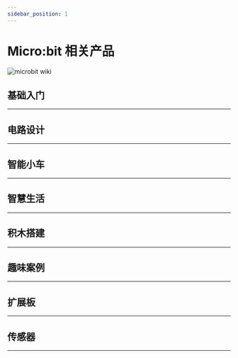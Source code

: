 ```yaml
---
sidebar_position: 1
---
```



































# Micro:bit 相关产品

![microbit wiki](https://wiki-media-ef.oss-cn-hongkong.aliyuncs.com/docs/microbit/images/microbit-wiki.png)

## 基础入门
---

<cardbox>
  <card
    href="./getting-started/microbit-smart-coding-kit/"
    title="手表套件"
    description="micro:bit手表套件Pro(smart coding kit)是一套基于micro:bit纽扣电池扩展板Pro的可穿戴装备，仅需简单的装配步骤，就可DIY一款micro:bit手表。"
    img={'https://wiki-media-ef.oss-cn-hongkong.aliyuncs.com/docs/microbit/getting-started/microbit-smart-coding-kit/images/smart-coding-kit-icon.png'}
  />
  <card
    href="./getting-started/microbit-basic-kit/"
    title="基础套件"
    description="ELECFREAKS micro:bit basic kit是一款入门级的套件。我们精选了5款最常用的电子积木,他们能通过basic:bit方便地接入micro:bit主板。 这款套件能帮助学生们学习如何快速制作他们的micro:bit项目。这些电子积木可以被makecode默认的积木块直接驱动，无需加载额外的代码库，有利于学生从原理上理解电子积木的使用。"
    img={'https://wiki-media-ef.oss-cn-hongkong.aliyuncs.com/docs/microbit/getting-started/microbit-basic-kit/images/basic-kit-icon.png'}
  />
  <card
    href="./getting-started/microbit-tinker-kit/"
    title="小小发明家套件"
    description="小小发明家套件包含LED灯、蜂鸣器、土壤湿度传感器、碰撞开关、舵机等十多种常用电子模块，用这些模块可以搭建超过30个案例，基于该套件的全套课程已经在新加坡开展了3年的教学实践，深得师生的好评。"
    img={'https://wiki-media-ef.oss-cn-hongkong.aliyuncs.com/docs/microbit/getting-started/microbit-tinker-kit/images/tinker-kit-icon.png'}
  />
</cardbox>

## 电路设计
---

<cardbox>
  <card
    href="./circuit-design/microbit-starter-kit/"
    title="小小科学家套件"
    description="小小科学家(Starter Kit)套件是ELECFREAKS团队出品的micro:bit入门套件。ElecFreaks Micro：bit 小小科学家专为那些学习电路和编程知识的人们而设计。 该套件提供了一些基本的电子元件，如LED，按钮，蜂鸣器，温度传感器，舵机和电机等。 Micro：bit小小科学家套件可以帮助您进入一个美好的电子世界。"
    img={'https://wiki-media-ef.oss-cn-hongkong.aliyuncs.com/docs/microbit/circuit-design/microbit-starter-kit/images/starter-kit-icon.png'}
  />
  <card
    href="./circuit-design/microbit-experiment-box-kit/"
    title="电子实验箱套件"
    description="Experiment box是ELECFREAKS团队研发的全新micro:bit教学用具。 Experiment box板载温度传感器、光线传感器、舵机、电机、LED等传统模块，还添加了MOS管，不同阻值电阻，电位器等电子元件，将电路设计与编程设计融为一体。 首次使用香蕉线作为试验箱连接线，即可以轻松插拔也具有稳定的连接性，同时与高等教育教学用具保持一致，为今后大电路设计奠定基础。 使用microbit图形化编程来驱动这些元件，同时可以在没有microbit的情况下学习基础的电路设计。 编程设计或者电路设计，两者如何选择，这都看你！"
    img={'https://wiki-media-ef.oss-cn-hongkong.aliyuncs.com/docs/microbit/circuit-design/microbit-experiment-box-kit/images/experiment-box-kit-icon.png'}
  />
</cardbox>

## 智能小车
---

<cardbox>
  <card
    href="./microbit-smart-car/microbit-smart-cutebot/"
    title="酷比特小车套件"
    description="ELECFREAKS Cutebot是一款带有双高速电机马达的后驱智能赛车。Cutebot同时搭载了很多车载设备，包括超声波导航距离传感器，两颗RGBLED车大灯，两颗Rainbow LED车底示廓灯，两个车道辅助巡线探头，和更多智能配件！驱动你的第一个智能赛车吧！"
    img={'https://wiki-media-ef.oss-cn-hongkong.aliyuncs.com/docs/microbit/microbit-smart-car/microbit-smart-cutebot/images/smart-cutebot-icon.png'}
  />
  <card
    href="./microbit-smart-car/microbit-tpbot/"
    title="天蓬智能车"
    description="天蓬智能车是一款micro:bit可编程智能车。它可以是玩具，在不插入micro:bit主板的时候能实现巡线与避障等娱乐功能；它也可以是教具，通过它可以学习编程技术。它还可以扩展电子模块和乐高积木，充分激发孩子的想象力与创造力。"
    img={'https://wiki-media-ef.oss-cn-hongkong.aliyuncs.com/docs/microbit/microbit-smart-car/microbit-tpbot/images/tpbot-icon.png'}
  />
  <card
    href="./microbit-smart-car/microbit-tpbot/"
    title="瑞比特小车"
    description="ELECFREAKS Ring:bit二代智能车是一款小型DIY智能车，由BBC micro:bit和ELECFREAKS Ring:bit组成。Ring:bit扩展了micro:bit的三个GPIO口，可以连接轻松的连接各种传感器和组件。一个基础的Ring:bit智能车可以很容易的编程去驱动，还可以搭配遥控器甚至创建一个彩虹灯塔。只要增加一个扩展模块，你的Ring:bit智能车就可以做更多事情，例如巡线，跟随，避障，绘图和更多玩法。"
    img={'https://wiki-media-ef.oss-cn-hongkong.aliyuncs.com/docs/microbit/microbit-smart-car/microbit-ringbit-car-v2/images/ringbit-car-v2-icon.png'}
  />
  <card
    href="./microbit-smart-car/microbit-tpbot/"
    title="悟空装甲车"
    description="麦克纳姆轮小车是一款基于悟空多功能扩展板的全方位移动小车。 采用麦克纳姆轮方案，完美实现360°全方向移动，更可以完成左右漂移等高难度动作，8CM直径超大轮胎，造型狂野。全时四驱强劲动力，四轮都可独立操控 全车采用兼容乐高积木，扩展性超强。自带400mAh锂电池包，板载电源管理系统，支持快速充电，充满仅需20分钟，满负载运行时间可达到30分钟以上。"
    img={'https://wiki-media-ef.oss-cn-hongkong.aliyuncs.com/docs/microbit/microbit-smart-car/microbit-wonder-rugged-car/images/wonder-rugged-car-icon.png'}
  />
  <card
    href="./microbit-smart-car/microbit-tpbot/"
    title="摩比特小车"
    description="motor:bit亚克力智能小车是为micro:bit两路电机驱动板量身打造的一款智能小车，它包含micro:bit两路电机驱动板、3线超声波模块和两路巡线模块，可使用它DIY一款micro:bit两轮驱动智能小车。"
    img={'https://wiki-media-ef.oss-cn-hongkong.aliyuncs.com/docs/microbit/microbit-smart-car/microbit-motorbit-smart-car-kit/images/motorbit-smart-car-kit-icon.png'}
  />
</cardbox>


## 智慧生活
---

<cardbox>
  <card
    href="./wisdom-life/microbit-smart-home-kit/"
    title="智能家居套件"
    description="smart home套件是ELECFREAKS团队研发的智能家居主题micro:bit套件。 smart home套件精选TMP36温度传感器、声音传感器、碰撞传感器、舵机、电机等智能家居常用的传感器与执行部件。你可以自行搭建窗台、衣柜、鱼缸与实际生活场景结合起来，使编程变得更加实用与有趣！使用micro:bit图形化编程让这些场景智能化工作，创造属于自己的智能温馨家庭。"
    img={'https://wiki-media-ef.oss-cn-hongkong.aliyuncs.com/docs/microbit/wisdom-life/microbit-smart-home-kit/images/smart-home-kit-icon.png'}
  />
  <card
    href="./wisdom-life/microbit-smart-science-iot-kit/"
    title="IOT物联网套件"
    description="物联网科学套件是基于物联网扩展板的micro:bit套件。套件包含超声波、光敏、水位、噪音、气压、灰尘等环境数据监测传感器，可监测超过10种环境数据。 该套件不仅可以学习如何采集与分析环境数据，还能将数据上传至物联网平台实现远程监测与控制，帮助孩子们直观地学习物联网于环保相关的知识。"
    img={'https://wiki-media-ef.oss-cn-hongkong.aliyuncs.com/docs/microbit/wisdom-life/microbit-smart-science-iot-kit/images/smart-science-iot-kit-icon.png'}
  />
  <card
    href="./wisdom-life/microbit-smart-agriculture-kit/"
    title="智慧农业套装"
    description=""
    img={'https://wiki-media-ef.oss-cn-hongkong.aliyuncs.com/docs/microbit/wisdom-life/microbit-smart-agriculture-kit/images/smart-agriculture-kit-icon.png'}
  />
  <card
    href="./wisdom-life/microbit-smart-city-kit/"
    title="智慧城市套装"
    description=""
    img={'https://wiki-media-ef.oss-cn-hongkong.aliyuncs.com/docs/microbit/wisdom-life/microbit-smart-city-kit/images/smart-city-kit-icon.png'}
  />
  <card
    href="./wisdom-life/microbit-smart-health-kit/"
    title="智慧医疗套装"
    description=""
    img={'https://wiki-media-ef.oss-cn-hongkong.aliyuncs.com/docs/microbit/wisdom-life/microbit-smart-health-kit/images/smart-health-kit-icon.png'}
  />
</cardbox>

## 积木搭建
---

<cardbox>
  <card
    href="./building-blocks/nezha-inventors-kit/"
    title="48合1哪吒科学套装"
    description=""
    img={'https://wiki-media-ef.oss-cn-hongkong.aliyuncs.com/docs/microbit/building-blocks/nezha-inventors-kit/images/48-in-1-nezha-inventors-kit-icon.png'}
  />
  <card
    href="./building-blocks/wonder-building-kit/"
    title="32合1悟空搭建套装"
    description=""
    img={'https://wiki-media-ef.oss-cn-hongkong.aliyuncs.com/docs/microbit/building-blocks/wonder-building-kit/images/32-in-1-wonder-building-kit-icon.png'}
  />
  <card
    href="./building-blocks/ringbit-bricks-pack/"
    title="6合1积木搭建套装"
    description="6+1积木套件，是ELECFRAKS基于瑞比特开发的积木套件，包含了360度积木舵机、柔性彩虹灯条和近200颗积木零件。通过详细的积木装配图和配套的趣味课程，能够在学习编程的同时，体验到探索搭建结构的乐趣。来跟随我们的脚步，通过搭建和编程制作6+1套件中的积木小车吧。"
    img={'https://wiki-media-ef.oss-cn-hongkong.aliyuncs.com/docs/microbit/building-blocks/ringbit-bricks-pack/images/6-in-1-ringbit-bricks-pack-icon.png'}
  />
</cardbox>

## 趣味案例
---

<cardbox>
  <card
    href="./microbit/interesting-case/magic-wand-kit/"
    title="魔棒套件"
    description=""
    img={'https://wiki-media-ef.oss-cn-hongkong.aliyuncs.com/docs/microbit/interesting-case/magic-wand-kit/images/magic-wand-kit-icon.png'}
  />
  <card
    href="./microbit/interesting-case/straw-manipulator/"
    title="吸管机械手"
    description="我们的手是我们最经常使用的身体部位之一，它灵巧多变，纤细优美，有很多作品是模拟手做出的，同样这篇博客介绍的吸管机械手也是模拟手而做出的作品，希望大家喜欢和提出更多的创意。我们做的吸管机械手是使用 micro:bit 和 悟空扩展板 来配合使用，控制180度舵机旋转，达到“手指”弯曲的效果。"
    img={'https://wiki-media-ef.oss-cn-hongkong.aliyuncs.com/docs/microbit/interesting-case/straw-manipulator/images/straw-manipulator-icon.png'}
  />
</cardbox>

## 扩展板
---

<cardbox>
  <card
    href="./microbit/expansion-board/"
    title="micro:bit扩展板"
    description="小小科学家(Starter Kit)套件是ELECFREAKS团队出品的micro:bit入门套件。
ElecFreaks Micro：bit 小小科学家专为那些学习电路和编程知识的人们而设计。 该套件提供了一些基本的电子元件，如LED，按钮，蜂鸣器，温度传感器，舵机和电机等。 Micro：bit小小科学家套件可以帮助您进入一个美好的电子世界。"
    img={'https://wiki-media-ef.oss-cn-hongkong.aliyuncs.com/docs/microbit/expansion-board/images/expansion-board-icon.png'}
  />
</cardbox>

## 传感器
---

<cardbox>
  <card
    href="./microbit/sensor/octopus-sensors/"
    title="八爪鱼系列传感器"
    description="小小发明家套件包含LED灯、蜂鸣器、土壤湿度传感器、碰撞开关、舵机等十多种常用电子模块，用这些模块可以搭建超过30个案例，基于该套件的全套课程已经在新加坡开展了3年的教学实践，深得师生的好评。"
    img={'https://wiki-media-ef.oss-cn-hongkong.aliyuncs.com/docs/microbit/sensor/octopus-sensors/images/octopus-sensors-icon.png'}
  />
  <card
    href="./microbit/sensor/planet-x-sensors/"
    title="八爪鱼系列传感器"
    description="小小发明家套件包含LED灯、蜂鸣器、土壤湿度传感器、碰撞开关、舵机等十多种常用电子模块，用这些模块可以搭建超过30个案例，基于该套件的全套课程已经在新加坡开展了3年的教学实践，深得师生的好评。"
    img={'https://wiki-media-ef.oss-cn-hongkong.aliyuncs.com/docs/microbit/sensor/planet-x-sensors/images/planet-x-sensors-icon.png'}
  />
</cardbox>
